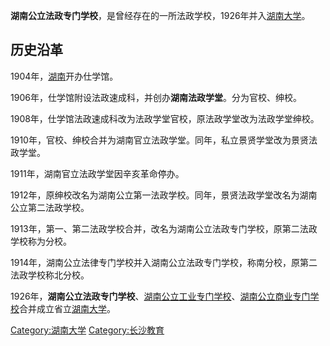 {{prosetimeline|time=2011-02-01T15:02:32+00:00}}
{{unreferenced|time=2011-02-01T15:02:32+00:00}}

'''湖南公立法政专门学校'''，是曾经存在的一所法政学校，1926年并入[[湖南大学|湖南大学]]。
==历史沿革==
1904年，[[湖南|湖南]]开办仕学馆。

1906年，仕学馆附设法政速成科，并创办'''湖南法政学堂'''。分为官校、绅校。

1908年，仕学馆法政速成科改为法政学堂官校，原法政学堂改为法政学堂绅校。

1910年，官校、绅校合并为湖南官立法政学堂。同年，私立景贤学堂改为景贤法政学堂。

1911年，湖南官立法政学堂因辛亥革命停办。

1912年，原绅校改名为湖南公立第一法政学校。同年，景贤法政学堂改名为湖南公立第二法政学校。

1913年，第一、第二法政学校合并，改名为湖南公立法政专门学校，原第二法政学校称为分校。

1914年，湖南公立法律专门学校并入湖南公立法政专门学校，称南分校，原第二法政学校称北分校。

1926年，'''湖南公立法政专门学校'''、[[湖南公立工业专门学校|湖南公立工业专门学校]]、[[湖南公立商业专门学校|湖南公立商业专门学校]]合并成立省立[[湖南大学|湖南大学]]。

{{清末法政学堂}}

[[Category:湖南大学|Category:湖南大学]]
[[Category:长沙教育|Category:长沙教育]]